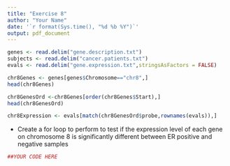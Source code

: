 ```yaml
---
title: "Exercise 8"
author: "Your Name"
date: '`r format(Sys.time(), "%d %b %Y")`'
output: pdf_document
---
```


```r
genes <- read.delim("gene.description.txt")
subjects <- read.delim("cancer.patients.txt")
evals <- read.delim("gene.expression.txt",stringsAsFactors = FALSE)
```


```r
chr8Genes <- genes[genes$Chromosome=="chr8",]
head(chr8Genes)
```

```r
chr8GenesOrd <-chr8Genes[order(chr8Genes$Start),]
head(chr8GenesOrd)
```

```r
chr8Expression <- evals[match(chr8GenesOrd$probe,rownames(evals)),]
```

- Create a for loop to perform to test if the expression level of each gene on chromosome 8 is significantly different between ER positive and negative samples

```r
##YOUR CODE HERE
```

